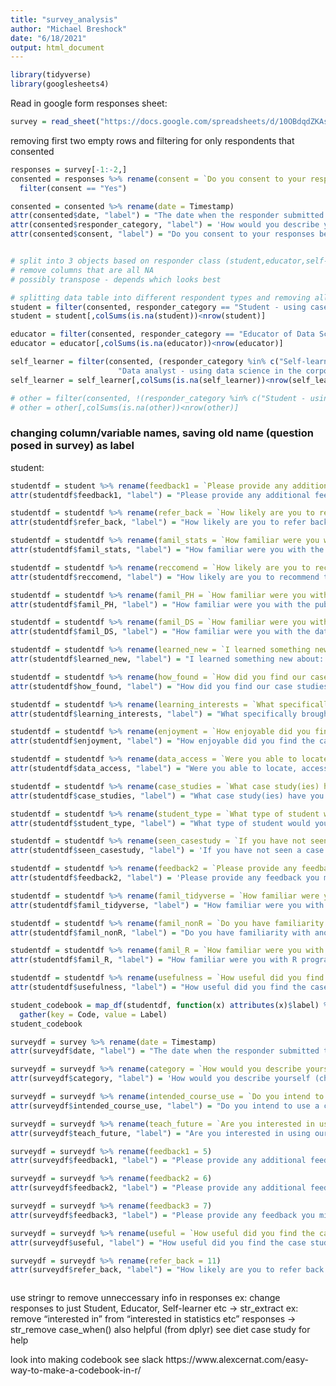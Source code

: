 ```yaml
---
title: "survey_analysis"
author: "Michael Breshock"
date: "6/18/2021"
output: html_document
---
```


```r
library(tidyverse)
library(googlesheets4)
```

Read in google form responses sheet: 
```r
survey = read_sheet("https://docs.google.com/spreadsheets/d/10OBdqdZKAsXzamg-IQvlIzyGd0cS2kF-xBAKXJ0yFl0/edit#gid=385855959")
```

removing first two empty rows and filtering for only respondents that consented
```r
responses = survey[-1:-2,]
consented = responses %>% rename(consent = `Do you consent to your responses being used for research purposes? Please see the description at the beginning of the survey for more information (use the back button within this survey if you wish to see it again).`) %>% rename(responder_category = `How would you describe yourself (choose best option)? Note that you can say  "wish not to say"  for the "other" category.`) %>%
  filter(consent == "Yes") 

consented = consented %>% rename(date = Timestamp)
attr(consented$date, "label") = "The date when the responder submitted the survey."
attr(consented$responder_category, "label") = 'How would you describe yourself (choose best option)? Note that you can say  "wish not to say"  for the "other" category.'
attr(consented$consent, "label") = "Do you consent to your responses being used for research purposes? Please see the description at the beginning of the survey for more information (use the back button within this survey if you wish to see it again)."


# split into 3 objects based on responder class (student,educator,self-learner)
# remove columns that are all NA
# possibly transpose - depends which looks best
```

```r
# splitting data table into different respondent types and removing all NA columns
student = filter(consented, responder_category == "Student - using case studies for a course or to help with a course")
student = student[,colSums(is.na(student))<nrow(student)]

educator = filter(consented, responder_category == "Educator of Data Science/Stats/Public Health/other - looking for data and education material to use in courses")
educator = educator[,colSums(is.na(educator))<nrow(educator)]

self_learner = filter(consented, (responder_category %in% c("Self-learner - interested in learning more about the skills, topics, and or concepts covered in the case studies", 
                        "Data analyst - using data science in the corporate world")))
self_learner = self_learner[,colSums(is.na(self_learner))<nrow(self_learner)]

# other = filter(consented, !(responder_category %in% c("Student - using case studies for a course or to help with a course", "Educator of Data Science/Stats/Public Health/other - looking for data and education material to use in courses", "Self-learner - interested in learning more about the skills, topics, and or concepts covered in the case studies")))
# other = other[,colSums(is.na(other))<nrow(other)]
```



### changing column/variable names, saving old name (question posed in survey) as label

student:
```r
studentdf = student %>% rename(feedback1 = `Please provide any additional feedback you might have....6`)
attr(studentdf$feedback1, "label") = "Please provide any additional feedback you might have....6"

studentdf = studentdf %>% rename(refer_back = `How likely are you to refer back to the case study/studies in the future?...11`)
attr(studentdf$refer_back, "label") = "How likely are you to refer back to the case study/studies in the future?...11"

studentdf = studentdf %>% rename(famil_stats = `How familiar were you with the statistical methods presented in the case study before you read it?...12`)
attr(studentdf$famil_stats, "label") = "How familiar were you with the statistical methods presented in the case study before you read it?...12"

studentdf = studentdf %>% rename(reccomend = `How likely are you to recommend the case studies to others?...16`)
attr(studentdf$reccomend, "label") = "How likely are you to recommend the case studies to others?...16"

studentdf = studentdf %>% rename(famil_PH = `How familiar were you with the public health topics presented in the case study before you read it?...19`)
attr(studentdf$famil_PH, "label") = "How familiar were you with the public health topics presented in the case study before you read it?...19"

studentdf = studentdf %>% rename(famil_DS = `How familiar were you with the data science topics presented in the case study before you read it?...20`)
attr(studentdf$famil_DS, "label") = "How familiar were you with the data science topics presented in the case study before you read it?...20"

studentdf = studentdf %>% rename(learned_new = `I learned something new about: (select all that apply)...21`)
attr(studentdf$learned_new, "label") = "I learned something new about: (select all that apply)...21"

studentdf = studentdf %>% rename(how_found = `How did you find our case studies?...22`)
attr(studentdf$how_found, "label") = "How did you find our case studies?...22"

studentdf = studentdf %>% rename(learning_interests = `What specifically brought you to the case studies? (check all that apply)`)
attr(studentdf$learning_interests, "label") = "What specifically brought you to the case studies? (check all that apply)"

studentdf = studentdf %>% rename(enjoyment = `How enjoyable did you find the case study/studies as a way to learn about these topics?...50`)
attr(studentdf$enjoyment, "label") = "How enjoyable did you find the case study/studies as a way to learn about these topics?...50"

studentdf = studentdf %>% rename(data_access = `Were you able to locate, access, and download the data for the case study with relative ease?`)
attr(studentdf$data_access, "label") = "Were you able to locate, access, and download the data for the case study with relative ease?"

studentdf = studentdf %>% rename(case_studies = `What case study(ies) have you looked at?  (select all that apply)...61`)
attr(studentdf$case_studies, "label") = "What case study(ies) have you looked at?  (select all that apply)...61"

studentdf = studentdf %>% rename(student_type = `What type of student would you describe yourself as?...68`)
attr(studentdf$student_type, "label") = "What type of student would you describe yourself as?...68"

studentdf = studentdf %>% rename(seen_casestudy = `If you have not seen a case study yet, select "Not yet" , otherwise select "Yes" to answer questions about a case study you have seen....74`)
attr(studentdf$seen_casestudy, "label") = 'If you have not seen a case study yet, select "Not yet" , otherwise select "Yes" to answer questions about a case study you have seen....74'

studentdf = studentdf %>% rename(feedback2 = `Please provide any feedback you might have....75`)
attr(studentdf$feedback2, "label") = 'Please provide any feedback you might have....75'

studentdf = studentdf %>% rename(famil_tidyverse = `How familiar were you with the tidyverse programming material presented in the case study before you read it?...85`)
attr(studentdf$famil_tidyverse, "label") = "How familiar were you with the tidyverse programming material presented in the case study before you read it?...85"

studentdf = studentdf %>% rename(famil_nonR = `Do you have familiarity with another programming language besides R?...86`)
attr(studentdf$famil_nonR, "label") = "Do you have familiarity with another programming language besides R?...86"

studentdf = studentdf %>% rename(famil_R = `How familiar were you with R programming before you read the case study?...87`)
attr(studentdf$famil_R, "label") = "How familiar were you with R programming before you read the case study?...87"

studentdf = studentdf %>% rename(usefulness = `How useful did you find the case study/studies?...104`)
attr(studentdf$usefulness, "label") = "How useful did you find the case study/studies?...104"
```

```r
student_codebook = map_df(studentdf, function(x) attributes(x)$label) %>%
  gather(key = Code, value = Label)
student_codebook
```



```r
surveydf = survey %>% rename(date = Timestamp)
attr(surveydf$date, "label") = "The date when the responder submitted the survey."

surveydf = surveydf %>% rename(category = `How would you describe yourself (choose best option)? Note that you can say  "wish not to say"  for the "other" category.`)
attr(surveydf$category, "label") = 'How would you describe yourself (choose best option)? Note that you can say  "wish not to say"  for the "other" category.'

surveydf = surveydf %>% rename(intended_course_use = `Do you intend to use a case study (or part of a case study) in one of your classes?`)
attr(surveydf$intended_course_use, "label") = "Do you intend to use a case study (or part of a case study) in one of your classes?"

surveydf = surveydf %>% rename(teach_future = `Are you interested in using our case study materials or the data from one of our case studies to teach in the future?`)
attr(surveydf$teach_future, "label") = "Are you interested in using our case study materials or the data from one of our case studies to teach in the future?"

surveydf = surveydf %>% rename(feedback1 = 5)
attr(surveydf$feedback1, "label") = "Please provide any additional feedback you might have....5"

surveydf = surveydf %>% rename(feedback2 = 6)
attr(surveydf$feedback2, "label") = "Please provide any additional feedback you might have....6"

surveydf = surveydf %>% rename(feedback3 = 7)
attr(surveydf$feedback3, "label") = "Please provide any feedback you might have....7"

surveydf = surveydf %>% rename(useful = `How useful did you find the case studies/data?`)
attr(surveydf$useful, "label") = "How useful did you find the case studies/data?"

surveydf = surveydf %>% rename(refer_back = 11)
attr(surveydf$refer_back, "label") = "How likely are you to refer back to the case study/studies in the future?...11"
```



```r


```

use stringr to remove unneccessary info in responses
ex: change responses to just Student, Educator, Self-learner etc -> str_extract
ex: remove "interested in" from "interested in statistics etc" responses -> str_remove
case_when() also helpful (from dplyr)
see diet case study for help

look into making codebook
see slack
https://www.alexcernat.com/easy-way-to-make-a-codebook-in-r/


